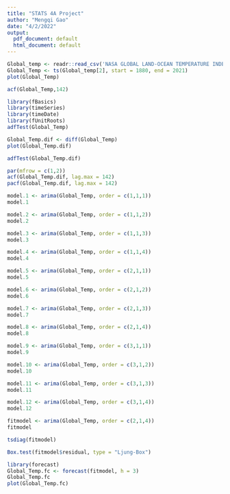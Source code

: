 ---
title: "STATS 4A Project"
author: "Mengqi Gao"
date: "4/2/2022"
output:
  pdf_document: default
  html_document: default
---

```{r}
Global_temp <- readr::read_csv('NASA GLOBAL LAND-OCEAN TEMPERATURE INDEX.csv', col_names = TRUE)
Global_Temp <- ts(Global_temp[2], start = 1880, end = 2021)
plot(Global_Temp)

```

```{r}
acf(Global_Temp,142)
```

```{r}
library(fBasics)
library(timeSeries)
library(timeDate)
library(fUnitRoots)
adfTest(Global_Temp)
```

```{r}
Global_Temp.dif <- diff(Global_Temp)
plot(Global_Temp.dif)
```

```{r}
adfTest(Global_Temp.dif)
```

```{r}
par(mfrow = c(1,2))
acf(Global_Temp.dif, lag.max = 142)
pacf(Global_Temp.dif, lag.max = 142)
```

```{r}
model.1 <- arima(Global_Temp, order = c(1,1,1))
model.1
```

```{r}
model.2 <- arima(Global_Temp, order = c(1,1,2))
model.2
```

```{r}
model.3 <- arima(Global_Temp, order = c(1,1,3))
model.3
```

```{r}
model.4 <- arima(Global_Temp, order = c(1,1,4))
model.4
```

```{r}
model.5 <- arima(Global_Temp, order = c(2,1,1))
model.5
```

```{r}
model.6 <- arima(Global_Temp, order = c(2,1,2))
model.6
```

```{r}
model.7 <- arima(Global_Temp, order = c(2,1,3))
model.7
```

```{r}
model.8 <- arima(Global_Temp, order = c(2,1,4))
model.8
```

```{r}
model.9 <- arima(Global_Temp, order = c(3,1,1))
model.9
```

```{r}
model.10 <- arima(Global_Temp, order = c(3,1,2))
model.10
```

```{r}
model.11 <- arima(Global_Temp, order = c(3,1,3))
model.11
```

```{r}
model.12 <- arima(Global_Temp, order = c(3,1,4))
model.12
```


```{r}
fitmodel <- arima(Global_Temp, order = c(2,1,4))
fitmodel
```

```{r}
tsdiag(fitmodel)
```


```{r}
Box.test(fitmodel$residual, type = "Ljung-Box")
```

```{r}
library(forecast)
Global_Temp.fc <- forecast(fitmodel, h = 3)
Global_Temp.fc
plot(Global_Temp.fc)
```
